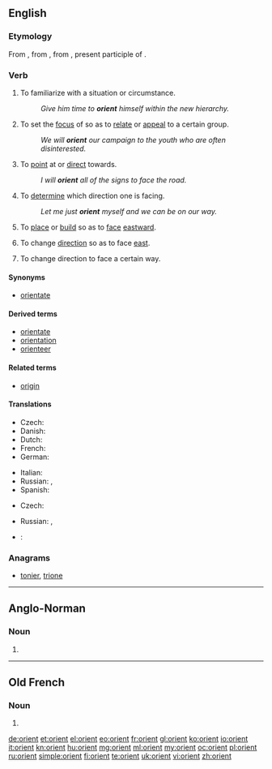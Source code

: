 {{also|Orient}}
==English==

===Etymology===
From {{etyl|enm}} {{term|orient|lang=enm}}, from {{etyl|fro}} {{term|orient|lang=fro}}, from {{etyl|la}} {{term|oriens||rising; as a noun, the quarter where the sun rises, the east, day}}, present participle of {{term|oriri||to rise}}.

===Verb===
{{en-verb}}

# {{transitive}} To familiarize with a situation or circumstance.
#: ''Give him time to '''orient''' himself within the new hierarchy.''
# {{transitive}} To set the [[focus]] of so as to [[relate]] or [[appeal]] to a certain group.
#: ''We will '''orient''' our campaign to the youth who are often disinterested.''
# {{transitive}} To [[point]] at or [[direct]] towards.
#: ''I will '''orient''' all of the signs to face the road.''
# {{transitive}} To [[determine]] which direction one is facing.
#: ''Let me just '''orient''' myself and we can be on our way.''
# {{transitive}} To [[place]] or [[build]] so as to [[face]] [[eastward]].
# {{intransitive}} To change [[direction]] so as to face [[east]].
# {{by extension}} To change direction to face a certain way.

====Synonyms====
* [[orientate]] {{qualifier|UK}}

====Derived terms====
{{der-top|}}
* [[orientate]] {{qualifier|UK}}
* [[orientation]]
* [[orienteer]]
{{der-bottom}}

====Related terms====
{{rel-top|}}
* [[origin]]
{{rel-bottom}}

====Translations====
{{trans-top|to familiarize with a situation or circumstance}}
* Czech: {{t-|cs|orientovat|alt=orientovat se}}
* Danish: {{t-|da|orientere|alt=orientere sig}}
* Dutch: {{t-|nl|oriënteren|alt=zich oriënteren}}
* French: {{t+|fr|orienter|alt=s'orienter}}
* German: {{t+|de|orientieren|alt=sich orientieren}}
{{trans-mid}}
* Italian: {{t-|it|orientarsi}}
* Russian: {{t+|ru|ориентироваться|tr=orijentírovatʹsja|sc=Cyrl}} {{impf}}, {{t+|ru|сориентироваться|tr=sorijentírovatʹsja|sc=Cyrl}} {{pf.}}
* Spanish: {{t-|es|orientar|alt=orientarse}}
{{trans-bottom}}

{{trans-top|to set the focus of so as to relate or appeal to a certain group}}
* Czech: {{t-|cs|orientovat}}
{{trans-mid}}
* Russian: {{t+|ru|ориентировать|tr=orijentírovatʹ|sc=Cyrl}} {{impf}}, {{t+|ru|сориентировать|tr=sorijentírovatʹ|sc=Cyrl}} {{pf.}}
{{trans-bottom}}

{{checktrans-top}}
{{trans-mid}}
* {{ttbc|pt}}: {{t+|pt|orientar}}
{{trans-bottom}}

===Anagrams===
* [[tonier#English|tonier]], [[trione#English|trione]]

----

==Anglo-Norman==

===Noun===
{{fro-noun|m|-|orienz}}

# {{alternative form of|oriant|lang=fro}}

----

==Old French==

===Noun===
{{fro-noun|m|-|orienz}}

# {{alternative form of|oriant|lang=fro}}

[[de:orient]]
[[et:orient]]
[[el:orient]]
[[eo:orient]]
[[fr:orient]]
[[gl:orient]]
[[ko:orient]]
[[io:orient]]
[[it:orient]]
[[kn:orient]]
[[hu:orient]]
[[mg:orient]]
[[ml:orient]]
[[my:orient]]
[[oc:orient]]
[[pl:orient]]
[[ru:orient]]
[[simple:orient]]
[[fi:orient]]
[[te:orient]]
[[uk:orient]]
[[vi:orient]]
[[zh:orient]]